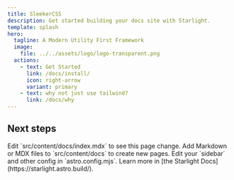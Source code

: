 ```yaml
---
title: SleekerCSS
description: Get started building your docs site with Starlight.
template: splash
hero:
  tagline: A Modern Utility First Framework
  image:
    file: ../../assets/logo/logo-transparent.png
  actions:
    - text: Get Started
      link: /docs/install/
      icon: right-arrow
      variant: primary
    - text: why not just use tailwind?
      link: /docs/why
---
```



## Next steps

<CardGrid stagger>
	<Card title="Update content" icon="pencil">
		Edit `src/content/docs/index.mdx` to see this page change.
	</Card>
	<Card title="Add new content" icon="add-document">
		Add Markdown or MDX files to `src/content/docs` to create new pages.
	</Card>
	<Card title="Configure your site" icon="setting">
		Edit your `sidebar` and other config in `astro.config.mjs`.
	</Card>
	<Card title="Read the docs" icon="open-book">
		Learn more in [the Starlight Docs](https://starlight.astro.build/).
	</Card>
</CardGrid>
